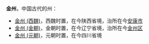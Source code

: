 '''金州'''，中国古代的州：
*[[金州_(西魏)|金州 (西魏)]]，西魏时置，在今陕西省境，治所在今[[安康市|安康市]]
*[[金州_(金朝)|金州 (金朝)]]，金朝时置，在今辽宁省境，治所在今[[金州区|金州区]]
*[[金州_(元朝)|金州 (元朝)]]，元朝时置，在今四川省境
{{Disambig|J|cat=二字中国州名消歧义}}